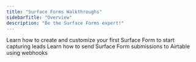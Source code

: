 ```yaml
---
title: "Surface Forms Walkthroughs"
sidebarTitle: "Overview"
description: "Be the Surface Forms expert!"
---
```


<CardGroup cols={2}>
  <Card title="Create Your First Form" icon="pen-to-square" href="/surface-forms/quick-start/create-first-form">
    Learn how to create and customize your first Surface Form to start capturing leads
  </Card>
  <Card title="Send data to Airtable" icon="code" href="/walkthrough/forms/send-data-to-airtable">
    Learn how to send Surface Form submissions to Airtable using webhooks
  </Card>
</CardGroup>

